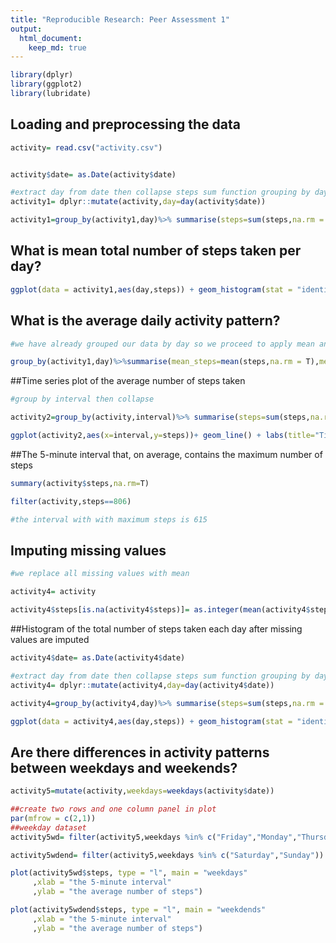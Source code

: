 ```yaml
---
title: "Reproducible Research: Peer Assessment 1"
output: 
  html_document:
    keep_md: true
---
```


```r

library(dplyr)
library(ggplot2)
library(lubridate)
```

## Loading and preprocessing the data

```r
activity= read.csv("activity.csv")


activity$date= as.Date(activity$date)

#extract day from date then collapse steps sum function grouping by day
activity1= dplyr::mutate(activity,day=day(activity$date))

activity1=group_by(activity1,day)%>% summarise(steps=sum(steps,na.rm = T))

```


## What is mean total number of steps taken per day?

```r
ggplot(data = activity1,aes(day,steps)) + geom_histogram(stat = "identity") + labs(title= " total number of steps taken each day",ylab="Steps",xlab="Day") + theme_bw()


```

## What is the average daily activity pattern?
```r
#we have already grouped our data by day so we proceed to apply mean and median fun on summarise

group_by(activity1,day)%>%summarise(mean_steps=mean(steps,na.rm = T),median_steps = median(steps,na.rm = T))

```
##Time series plot of the average number of steps taken
```r
#group by interval then collapse 

activity2=group_by(activity,interval)%>% summarise(steps=sum(steps,na.rm = T))

ggplot(activity2,aes(x=interval,y=steps))+ geom_line() + labs(title="Time series plot of the average number of steps taken",xlab="5 - minutes interval per day",ylab= "Steps") + theme_bw()


```

##The 5-minute interval that, on average, contains the maximum number of steps
```r

summary(activity$steps,na.rm=T)

filter(activity,steps==806)

#the interval with with maximum steps is 615
```


## Imputing missing values

```r
#we replace all missing values with mean

activity4= activity

activity4$steps[is.na(activity4$steps)]= as.integer(mean(activity4$steps,na.rm=T))

```

##Histogram of the total number of steps taken each day after missing values are imputed
```r
activity4$date= as.Date(activity4$date)

#extract day from date then collapse steps sum function grouping by day
activity4= dplyr::mutate(activity4,day=day(activity4$date))

activity4=group_by(activity4,day)%>% summarise(steps=sum(steps,na.rm = T))

ggplot(data = activity4,aes(day,steps)) + geom_histogram(stat = "identity") + labs(title= " total number of steps taken each day",ylab="Steps",xlab="Day") + theme_bw()

```

## Are there differences in activity patterns between weekdays and weekends?
```r

activity5=mutate(activity,weekdays=weekdays(activity$date))

##create two rows and one column panel in plot
par(mfrow = c(2,1))
##weekday dataset
activity5wd= filter(activity5,weekdays %in% c("Friday","Monday","Thursday","Tuesday","Wednesday"))

activity5wdend= filter(activity5,weekdays %in% c("Saturday","Sunday"))

plot(activity5wd$steps, type = "l", main = "weekdays"
     ,xlab = "the 5-minute interval"
     ,ylab = "the average number of steps")

plot(activity5wdend$steps, type = "l", main = "weekdends"
     ,xlab = "the 5-minute interval"
     ,ylab = "the average number of steps")
```

